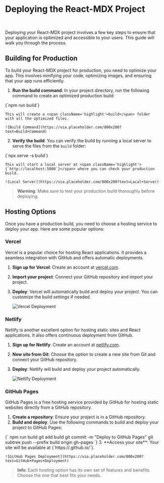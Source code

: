 

<h1 className='titleMdx'>Deploying the React-MDX Project</h1>
<br/>

Deploying your React-MDX project involves a few key steps to ensure that your application is optimized and accessible to your users. This guide will walk you through the process.

## Building for Production

To build your React-MDX project for production, you need to optimize your app. This involves minifying your code, optimizing images, and ensuring that your app runs efficiently.

1. **Run the build command**: In your project directory, run the following command to create an optimized production build:
    
<CopyableCode language='bash'>
    {`npm run build`}
</CopyableCode>

    This will create a <span className='highlight'>build</span> folder with all the optimized files.

    ![Build Command](https://via.placeholder.com/800x200?text=Build+Command)

2. **Verify the build**: You can verify the build by running a local server to serve the files from the `build` folder:

<CopyableCode language='bash'>
    {`npx serve -s build`}
</CopyableCode>

    This will start a local server at <span className='highlight'>{`http://localhost:5000`}</span> where you can check your production build.

    ![Local Server](https://via.placeholder.com/800x200?text=Local+Server)

> **Warning**: Make sure to test your production build thoroughly before deploying.

## Hosting Options

Once you have a production build, you need to choose a hosting service to deploy your app. Here are some popular options:

### Vercel

Vercel is a popular choice for hosting React applications. It provides a seamless integration with GitHub and offers automatic deployments.

1. **Sign up for Vercel**: Create an account at [vercel.com](https://vercel.com).
2. **Import your project**: Connect your GitHub repository and import your project.
3. **Deploy**: Vercel will automatically build and deploy your project. You can customize the build settings if needed.

    ![Vercel Deployment](https://via.placeholder.com/800x200?text=Vercel+Deployment)

### Netlify

Netlify is another excellent option for hosting static sites and React applications. It also offers continuous deployment from GitHub.

1. **Sign up for Netlify**: Create an account at [netlify.com](https://netlify.com).
2. **New site from Git**: Choose the option to create a new site from Git and connect your GitHub repository.
3. **Deploy**: Netlify will build and deploy your project automatically.

    ![Netlify Deployment](https://via.placeholder.com/800x200?text=Netlify+Deployment)

### GitHub Pages

GitHub Pages is a free hosting service provided by GitHub for hosting static websites directly from a GitHub repository.

1. **Create a repository**: Ensure your project is in a GitHub repository.
2. **Build and deploy**: Use the following commands to build and deploy your project to GitHub Pages:
<CopyableCode language='bash'>
    {`
    npm run build
    git add build
    git commit -m "Deploy to GitHub Pages"
    git subtree push --prefix build origin gh-pages
    `}
</CopyableCode>
3. **Access your site**: Your site will be available at <span className='highlight'>{`https://<username>.github.io/<repository-name>`}</span>.

    ![GitHub Pages Deployment](https://via.placeholder.com/800x200?text=GitHub+Pages+Deployment)

> **Info**: Each hosting option has its own set of features and benefits. Choose the one that best fits your needs.
